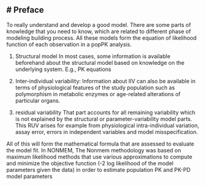 # Preface
------------------------------
To really understand and develop a good model. There are some parts of knowledge that you need to know, which are related to different phase of modeling building process. All these models form the equation of likelihood function of each observation in a popPK analysis.

1. Structural model
In most cases, some information is available beforehand about the structural model based on knowledge on the underlying system. E.g., PK equations

2. Inter-individual variability:
Information about IIV can also be available in terms of physiological features of the study population such as polymorphism in metabolic enzymes or age-related alterations of particular organs.

3. residual variability
That part accounts for all remaining variability which is not explained by the structural or parameter-variability model parts. This RUV arises for example from physiological intra-individual variation, assay error, errors in independent variables and model misspecification.

All of this will form the mathematical formula that are assessed to evaluate the model fit. In NONMEM, The Nonmem methodology was based on maximum likelihood methods that use various approximations to compute and minimize the objective function (-2 log likelihood of the model parameters given the data) in order to estimate population PK and PK-PD model parameters

